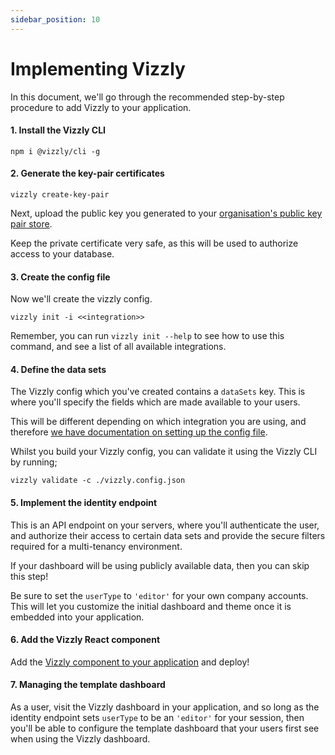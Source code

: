 ```yaml
---
sidebar_position: 10
---
```


# Implementing Vizzly

In this document, we'll go through the recommended step-by-step procedure to add Vizzly to your application.


#### 1. Install the Vizzly CLI

`npm i @vizzly/cli -g`

#### 2. Generate the key-pair certificates

`vizzly create-key-pair`

Next, upload the public key you generated to your [organisation's public key pair store](https://app.vizzly.co/organisation/key-pairs).

Keep the private certificate very safe, as this will be used to authorize access to your database.

#### 3. Create the config file
Now we'll create the vizzly config.

`vizzly init -i <<integration>>`

Remember, you can run `vizzly init --help` to see how to use this command, and see a list of all available integrations.

#### 4. Define the data sets

The Vizzly config which you've created contains a `dataSets` key. This is where you'll specify the fields which are made available
to your users.

This will be different depending on which integration you are using, and therefore [we have documentation on setting up the config
file](/query-engines/self-hosted-query-engine#config-file).

Whilst you build your Vizzly config, you can validate it using the Vizzly CLI by running;

`vizzly validate -c ./vizzly.config.json`

#### 5. Implement the identity endpoint
This is an API endpoint on your servers, where you'll authenticate the user, and authorize their access to certain data sets
and provide the secure filters required for a multi-tenancy environment.

If your dashboard will be using publicly available data, then you can skip this step!

Be sure to set the `userType` to `'editor'` for your own company accounts. This will let you customize the initial
dashboard and theme once it is embedded into your application.

#### 6. Add the Vizzly React component
Add the [Vizzly component to your application](/react-component) and deploy!

#### 7. Managing the template dashboard
As a user, visit the Vizzly dashboard in your application, and so long as the identity endpoint sets `userType` to be an `'editor'` for your session, 
then you'll be able to configure the template dashboard that your users first see when using the Vizzly dashboard.
